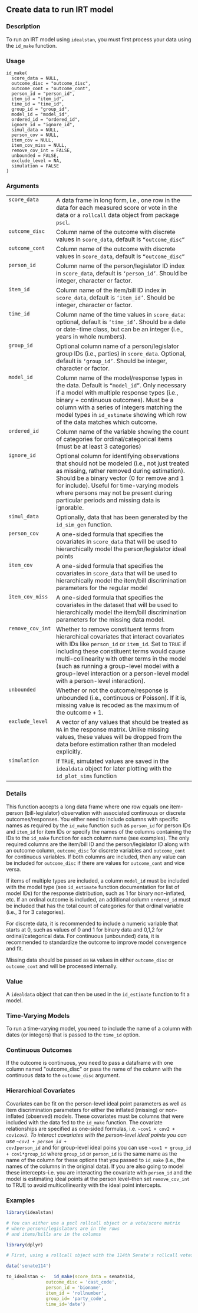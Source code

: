 ## Create data to run IRT model {.unnumbered}


### Description

To run an IRT model using <code>idealstan</code>, you must first process your data using the <code>id_make</code> 
function.



### Usage

<pre><code class='language-R'>id_make(
  score_data = NULL,
  outcome_disc = "outcome_disc",
  outcome_cont = "outcome_cont",
  person_id = "person_id",
  item_id = "item_id",
  time_id = "time_id",
  group_id = "group_id",
  model_id = "model_id",
  ordered_id = "ordered_id",
  ignore_id = "ignore_id",
  simul_data = NULL,
  person_cov = NULL,
  item_cov = NULL,
  item_cov_miss = NULL,
  remove_cov_int = FALSE,
  unbounded = FALSE,
  exclude_level = NA,
  simulation = FALSE
)
</code></pre>


### Arguments

<table>
<tr><td style = "white-space: nowrap; font-family: monospace; vertical-align: top"><code id="score_data">score_data</code></td>
<td>
A data frame in long form, i.e., one row in the data for each 
measured score or vote in the data or a <code>rollcall</code> data object from package <code>pscl</code>.
</td></tr>
<tr><td style = "white-space: nowrap; font-family: monospace; vertical-align: top"><code id="outcome_disc">outcome_disc</code></td>
<td>
Column name of the outcome with discrete values in <code>score_data</code>, default is <code>"outcome_disc"</code>
</td></tr>
<tr><td style = "white-space: nowrap; font-family: monospace; vertical-align: top"><code id="outcome_cont">outcome_cont</code></td>
<td>
Column name of the outcome with discrete values in <code>score_data</code>, default is <code>"outcome_disc"</code>
</td></tr>
<tr><td style = "white-space: nowrap; font-family: monospace; vertical-align: top"><code id="person_id">person_id</code></td>
<td>
Column name of the person/legislator ID index in <code>score_data</code>, 
default is <code>'person_id'</code>. Should be integer, character or factor.
</td></tr>
<tr><td style = "white-space: nowrap; font-family: monospace; vertical-align: top"><code id="item_id">item_id</code></td>
<td>
Column name of the item/bill ID index in <code>score_data</code>, 
default is <code>'item_id'</code>.  Should be integer, character or factor.
</td></tr>
<tr><td style = "white-space: nowrap; font-family: monospace; vertical-align: top"><code id="time_id">time_id</code></td>
<td>
Column name of the time values in <code>score_data</code>: 
optional, default is <code>'time_id'</code>. Should be a date or date-time class, but can be an integer
(i.e., years in whole numbers).
</td></tr>
<tr><td style = "white-space: nowrap; font-family: monospace; vertical-align: top"><code id="group_id">group_id</code></td>
<td>
Optional column name of a person/legislator group IDs (i.e., parties) in <code>score_data</code>. 
Optional, default is <code>'group_id'</code>. Should be integer, character or factor.
</td></tr>
<tr><td style = "white-space: nowrap; font-family: monospace; vertical-align: top"><code id="model_id">model_id</code></td>
<td>
Column name of the model/response types in the data.
Default is <code>"model_id"</code>. Only necessary if a model with multiple 
response types (i.e., binary + continuous outcomes). Must be a 
column with a series
of integers matching the model types in <code>id_estimate</code> 
showing which row of the data matches which outcome.
</td></tr>
<tr><td style = "white-space: nowrap; font-family: monospace; vertical-align: top"><code id="ordered_id">ordered_id</code></td>
<td>
Column name of the variable showing the count of categories for 
ordinal/categorical items (must be at least 3 categories)
</td></tr>
<tr><td style = "white-space: nowrap; font-family: monospace; vertical-align: top"><code id="ignore_id">ignore_id</code></td>
<td>
Optional column for identifying observations that should not be 
modeled (i.e., not just treated as missing, rather removed during estimation). Should 
be a binary vector (0 for remove and 1 for include). Useful for time-varying models where
persons may not be present during particular periods and missing data is ignorable.
</td></tr>
<tr><td style = "white-space: nowrap; font-family: monospace; vertical-align: top"><code id="simul_data">simul_data</code></td>
<td>
Optionally, data that has been generated by the <code>id_sim_gen</code> function.
</td></tr>
<tr><td style = "white-space: nowrap; font-family: monospace; vertical-align: top"><code id="person_cov">person_cov</code></td>
<td>
A one-sided formula that specifies the covariates
in <code>score_data</code> that will be used to hierarchically model the person/legislator ideal points
</td></tr>
<tr><td style = "white-space: nowrap; font-family: monospace; vertical-align: top"><code id="item_cov">item_cov</code></td>
<td>
A one-sided formula that specifies the covariates
in <code>score_data</code> that will be used to hierarchically model the 
item/bill discrimination parameters for the regular model
</td></tr>
<tr><td style = "white-space: nowrap; font-family: monospace; vertical-align: top"><code id="item_cov_miss">item_cov_miss</code></td>
<td>
A one-sided formula that specifies the covariates
in the dataset that will be used to hierarchically model the item/bill discrimination parameters for the
missing data model.
</td></tr>
<tr><td style = "white-space: nowrap; font-family: monospace; vertical-align: top"><code id="remove_cov_int">remove_cov_int</code></td>
<td>
Whether to remove constituent terms from hierarchical covariates that 
interact covariates with IDs like <code>person_id</code> or <code>item_id</code>. Set to <code>TRUE</code> if
including these constituent terms would cause multi-collinearity with other terms in the model
(such as running a group-level model with a group-level interaction or a person-level model
with a person-level interaction).
</td></tr>
<tr><td style = "white-space: nowrap; font-family: monospace; vertical-align: top"><code id="unbounded">unbounded</code></td>
<td>
Whether or not the outcome/response is unbounded (i.e., continuous or
Poisson). If it is, missing value 
is recoded as the maximum of the outcome + 1.
</td></tr>
<tr><td style = "white-space: nowrap; font-family: monospace; vertical-align: top"><code id="exclude_level">exclude_level</code></td>
<td>
A vector of any values that should be treated as <code>NA</code> in the response matrix. 
Unlike missing values, these values will be dropped from the data before 
estimation rather than modeled explicitly.
</td></tr>
<tr><td style = "white-space: nowrap; font-family: monospace; vertical-align: top"><code id="simulation">simulation</code></td>
<td>
If <code>TRUE</code>, simulated values are saved in the <code>idealdata</code> object for 
later plotting with the <code>id_plot_sims</code> function
</td></tr>
</table>


### Details

This function accepts a long data frame where one row equals one item-person (bill-legislator)
observation with associated continuous or discrete outcomes/responses.
You either need to include columns with specific names as required by the <code>id_make</code>
function such as <code>person_id</code> for person IDs and <code>item_id</code> for item IDs or
specify the names of the 
columns containing the IDs to the <code>id_make</code> function for each column name (see examples).
The only required columns are the item/bill ID and the person/legislator ID along with an 
outcome column, <code>outcome_disc</code> for discrete variables and <code>outcome_cont</code> for
continuous variables. If both columns are included, then any value can be included for 
<code>outcome_disc</code> if there are values for <code>outcome_cont</code> and vice versa.

If items of multiple types are included, a column <code>model_id</code> must be included with
the model type (see <code>id_estimate</code> function documentation for list of model IDs)
for the response distribution, such as 
1 for binary non-inflated, etc. If an ordinal outcome is included, an additional column
<code>ordered_id</code> must be included that has the total count of categories for that 
ordinal variable (i.e., 3 for 3 categories). 

For discrete data, it is recommended to include a numeric variable that starts at 0, such 
as values of 0 and 1 for binary data and 0,1,2 for ordinal/categorical data.
For continuous (unbounded) data, it is recommended to standardize the outcome to improve
model convergence and fit. 

Missing data should be passed as <code>NA</code> values in either
<code>outcome_disc</code> or <code>outcome_cont</code> and will be processed internally.



### Value

A <code>idealdata</code> object that can then be used in the <code>id_estimate</code> function 
to fit a model.



### Time-Varying Models

To run a time-varying model, you need to include the name of a column with dates (or integers) that is passed 
to the <code>time_id</code> option.



### Continuous Outcomes

If the outcome is continuous, you need to pass a dataframe with one column named
&quot;outcome_disc&quot; or pass the name of the column with the continuous data to the <code>outcome_disc</code>
argument.



### Hierarchical Covariates

Covariates can be fit on the person-level ideal point parameters as well as
item discrimination parameters for either the inflated (missing) or non-inflated (observed) 
models. These covariates must be columns that were included with the data fed to the 
<code>id_make</code> function. The covariate relationships are specified as 
one-sided formulas, i.e. <code>~cov1 + cov2 + cov1*cov2</code>. To interact covariates with the 
person-level ideal points you can use <code>~cov1 + person_id + cov1*person_id</code> and for
group-level ideal poins you can use <code>~cov1 + group_id + cov1*group_id</code> where
<code>group_id</code> or <code>person_id</code> is the same name as the name of the column 
for these options that you passed to <code>id_make</code> (i.e., the names of the columns
in the original data). If you are also going to model these intercepts&ndash;i.e. you are 
interacting the covariate with <code>person_id</code> and the model is estimating ideal points
at the person level&ndash;then set <code>remove_cov_int</code> to TRUE to avoid multicollinearity with the
ideal point intercepts.



### Examples
```r
library(idealstan)

# You can either use a pscl rollcall object or a vote/score matrix 
# where persons/legislators are in the rows
# and items/bills are in the columns

library(dplyr)

# First, using a rollcall object with the 114th Senate's rollcall votes:

data('senate114')

to_idealstan <-   id_make(score_data = senate114,
               outcome_disc = 'cast_code',
               person_id = 'bioname',
               item_id = 'rollnumber',
               group_id= 'party_code',
               time_id='date')



```
